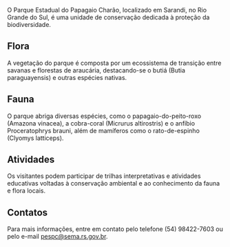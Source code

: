 O Parque Estadual do Papagaio Charão, localizado em Sarandi, no Rio Grande do Sul, é uma unidade de conservação dedicada à proteção da biodiversidade.

## Flora

A vegetação do parque é composta por um ecossistema de transição entre savanas e florestas de araucária, destacando-se o butiá (Butia paraguayensis) e outras espécies nativas.

## Fauna

O parque abriga diversas espécies, como o papagaio-do-peito-roxo (Amazona vinacea), a cobra-coral (Micrurus altirostris) e o anfíbio Proceratophrys brauni, além de mamíferos como o rato-de-espinho (Clyomys latticeps).

## Atividades

Os visitantes podem participar de trilhas interpretativas e atividades educativas voltadas à conservação ambiental e ao conhecimento da fauna e flora locais.

## Contatos

Para mais informações, entre em contato pelo telefone (54) 98422-7603 ou pelo e-mail pespc@sema.rs.gov.br.